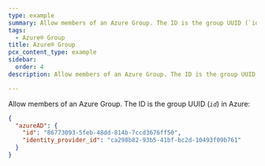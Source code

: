```yaml
---
type: example
summary: Allow members of an Azure Group. The ID is the group UUID (`id`) in Azure.
tags:
  - Azure® Group
title: Azure® Group
pcx_content_type: example
sidebar:
  order: 4
description: Allow members of an Azure Group. The ID is the group UUID (`id`) in Azure.

---
```


Allow members of an Azure Group. The ID is the group UUID (*`id`*) in Azure:

```json
{
  "azureAD": {
    "id": "86773093-5feb-48dd-814b-7ccd3676ff50",
    "identity_provider_id": "ca298b82-93b5-41bf-bc2d-10493f09b761"
  }
}
```
